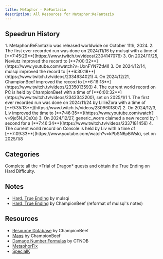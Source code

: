 ```yaml
---
title: Metaphor - ReFantazio
description: All Resources for Metaphor:ReFantazio
---
```



<DocsHero 
    content="Metaphor:ReFantazio is a game not connected to the Persona and Shin Megami Tensei universes, but which shares many of their core gameplay mechanics."
    srcUrl={metaphorCover}
    alt="Metaphor:ReFantazio Box Cover"
/>

<LinkCard title="Leaderboards" href="https://www.speedrun.com/Metaphor" description="See all the submitted runs and more detailed information on Speedrun.com"/>

## Speedrun History
<TabItem label="Hard, True Ending - PC">
<Steps>
1. Metaphor:ReFantazio was released worldwide on October 11th, 2024.
2. The first ever recorded run was done on 2024/11/16 by mulsqi with a time of [**7:45:29**](https://www.twitch.tv/videos/2304147076)
3. On 2024/11/25, Neviutz improved the record to [**7:00:32**](https://www.youtube.com/watch?v=UxnFYN7ZtMI)
3. On 2024/12/14, mulsqi improved the record to [**6:30:18**](https://www.twitch.tv/videos/2334634021) 
4. On 2024/12/21, ChampionBeef improved the record to [**6:16:18**](https://www.twitch.tv/videos/2335013593)
4. The current world record on PC is held by ChampionBeef with a time of [**6:00:32**](https://www.twitch.tv/videos/2342342200), set on 2025/1/1
</Steps>
</TabItem>
<TabItem label="Hard, True Ending - Console">
<Steps>
1. The first ever recorded run was done on 2024/11/24 by LillieZora with a time of [**9:35:13**](https://www.twitch.tv/videos/2309601807)
2. On 2024/12/3, Liv improved the time to [**7:46:35**](https://www.youtube.com/watch?v=9jo5N_IOeXs)
3. On 2024/12/27, generic_worm claimed a new record by 1 second for a [**7:46:34**](https://www.twitch.tv/videos/2337181456)
4. The current world record on Console is held by Liv with a time of [**7:09:33**](https://www.youtube.com/watch?v=kPbSN6pBWsk), set on 2025/1/8
</Steps>
</TabItem>

## Categories
<CardGrid>
    <Card title="Hard, True Ending">Complete all the *Trial of Dragon* quests and obtain the True Ending on Hard Difficulty.</Card>
</CardGrid>

## Notes
- [Hard, True Ending](https://pastebin.com/bNAjWfd1) by mulsqi
- [Hard, True Ending](https://docs.google.com/spreadsheets/d/1B40jf104DRUxjcRHwcoSmlf_lYqKaBFs0DMH0TTateY/edit?usp=sharing) by ChampionBeef (reformat of mulsqi's notes)

## Resources
- [Resource Database](https://docs.google.com/spreadsheets/d/19Qd2Bvv-KAhUidRycswX6EJkXmL19RmjO2sj7ctn1qk/edit?usp=sharing) by ChampionBeef
- [Maps](https://imgur.com/a/PKRZx9o) by ChampionBeef
- [Damage Number Formulas](https://steamcommunity.com/sharedfiles/filedetails/?id=3349878187) by CTNOB
- [MetaphorFix](https://github.com/Lyall/MetaphorFix/releases)
- [SpecialK](https://www.special-k.info/)
